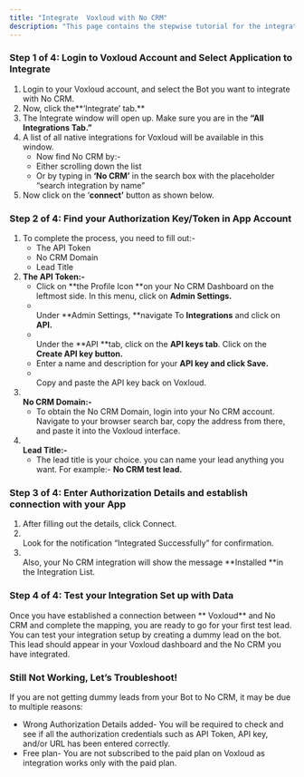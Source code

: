 ```yaml
---
title: "Integrate  Voxloud with No CRM"
description: "This page contains the stepwise tutorial for the integration with  Voxloud"
---
```


### **Step 1 of 4: Login to  Voxloud Account and Select Application to Integrate**

1. Login to your  Voxloud account, and select the Bot you want to integrate with No CRM.
2. Now, click the**‘Integrate’ tab.** 
3. The Integrate window will open up. Make sure you are in the **“All Integrations Tab.”**
4. A list of all native integrations for  Voxloud will be available in this window.
   - Now find No CRM by:-
   - Either scrolling down the list
   - Or by typing in **‘**No CRM**’** in the search box with the placeholder “search integration by name”
5. Now click on the ‘**connect’** button as shown below.

### **Step 2 of 4: Find your Authorization Key/Token in App Account**

1. To complete the process, you need to fill out:-
   - The API Token
   - No CRM Domain
   - Lead Title
2. **The API Token:-**
   - Click on **the Profile Icon **on your No CRM Dashboard on the leftmost side. In this menu, click on **Admin Settings.**
   - \
     Under **Admin Settings, **navigate To **Integrations** and click on **API.**
   - \
     Under the **API **tab, click on the **API keys tab**. Click on the **Create API key **button**.**
   - Enter a name and description for your **API key and click Save.**
   - \
     Copy and paste the API key back on  Voxloud.
3. **\
   No CRM Domain:-**
   - To obtain the No CRM Domain, login into your No CRM account. Navigate to your browser search bar, copy the address from there, and paste it into the  Voxloud interface.
4. **\
   Lead Title:-**
   - The lead title is your choice. you can name your lead anything you want. For example:- **No CRM test lead.**

### **Step 3 of 4: Enter Authorization Details and establish connection with your App**

1. After filling out the details, click Connect.
2. \
   Look for the notification “Integrated Successfully” for confirmation.
3. \
   Also, your No CRM integration will show the message **Installed **in the Integration List.

### **Step 4 of 4: Test your Integration Set up with Data**

Once you have established a connection between ** Voxloud** and No CRM and complete the mapping, you are ready to go for your first test lead. You can test your integration setup by creating a dummy lead on the bot. This lead should appear in your  Voxloud dashboard and the No CRM you have integrated.

### **Still Not Working, Let’s Troubleshoot\!**

If you are not getting dummy leads from your Bot to No CRM, it may be due to multiple reasons:

- Wrong Authorization Details added- You will be required to check and see if all the authorization credentials such as API Token, API key, and/or URL has been entered correctly.
- Free plan- You are not subscribed to the paid plan on  Voxloud as integration works only with the paid plan.

 